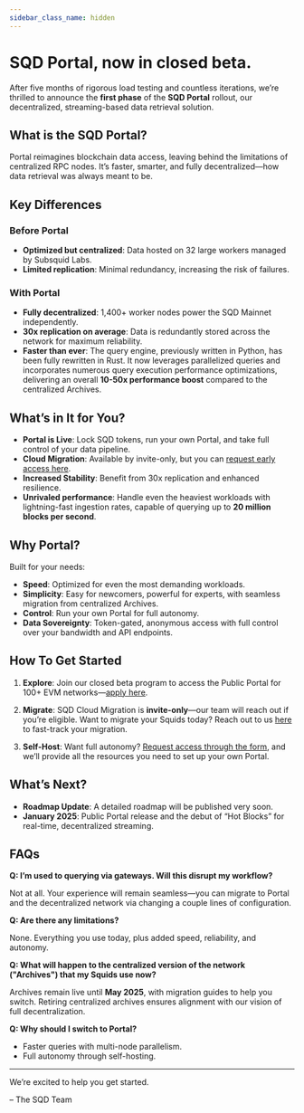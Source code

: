 ```yaml
---
sidebar_class_name: hidden
---
```


# SQD Portal, now in closed beta.

After five months of rigorous load testing and countless iterations, we’re thrilled to announce the **first phase** of the **SQD Portal** rollout, our decentralized, streaming-based data retrieval solution.

## What is the SQD Portal?

Portal reimagines blockchain data access, leaving behind the limitations of centralized RPC nodes. It’s faster, smarter, and fully decentralized—how data retrieval was always meant to be.

## Key Differences

### Before Portal

- **Optimized but centralized**: Data hosted on 32 large workers managed by Subsquid Labs.
- **Limited replication**: Minimal redundancy, increasing the risk of failures.

### With Portal

- **Fully decentralized**: 1,400+ worker nodes power the SQD Mainnet independently.
- **30x replication on average**: Data is redundantly stored across the network for maximum reliability.
- **Faster than ever**: The query engine, previously written in Python, has been fully rewritten in Rust. It now leverages parallelized queries and incorporates numerous query execution performance optimizations, delivering an overall **10-50x performance boost** compared to the centralized Archives.

## What’s in It for You?

- **Portal is Live**: Lock SQD tokens, run your own Portal, and take full control of your data pipeline.
- **Cloud Migration**: Available by invite-only, but you can [request early access here](https://app.deform.cc/form/e2a440fd-b892-4c8a-a56a-4e5c7b503257).
- **Increased Stability**: Benefit from 30x replication and enhanced resilience.
- **Unrivaled performance**: Handle even the heaviest workloads with lightning-fast ingestion rates, capable of querying up to **20 million blocks per second**.

## Why Portal?

Built for your needs:

- **Speed**: Optimized for even the most demanding workloads.
- **Simplicity**: Easy for newcomers, powerful for experts, with seamless migration from centralized Archives.
- **Control**: Run your own Portal for full autonomy.
- **Data Sovereignty**: Token-gated, anonymous access with full control over your bandwidth and API endpoints.

## How To Get Started

1. **Explore**: Join our closed beta program to access the Public Portal for 100+ EVM networks—[apply here](https://app.deform.cc/form/e2a440fd-b892-4c8a-a56a-4e5c7b503257).

2. **Migrate**: SQD Cloud Migration is **invite-only**—our team will reach out if you’re eligible. Want to migrate your Squids today? Reach out to us [here](https://app.deform.cc/form/e2a440fd-b892-4c8a-a56a-4e5c7b503257) to fast-track your migration.

3. **Self-Host**: Want full autonomy? [Request access through the form](https://app.deform.cc/form/e2a440fd-b892-4c8a-a56a-4e5c7b503257), and we’ll provide all the resources you need to set up your own Portal.


## What’s Next?

- **Roadmap Update**: A detailed roadmap will be published very soon.
- **January 2025**: Public Portal release and the debut of “Hot Blocks” for real-time, decentralized streaming.

## FAQs

**Q: I’m used to querying via gateways. Will this disrupt my workflow?**

Not at all. Your experience will remain seamless—you can migrate to Portal and the decentralized network via changing a couple lines of configuration.

**Q: Are there any limitations?**

None. Everything you use today, plus added speed, reliability, and autonomy.

**Q: What will happen to the centralized version of the network ("Archives") that my Squids use now?**

Archives remain live until **May 2025**, with migration guides to help you switch. Retiring centralized archives ensures alignment with our vision of full decentralization.

**Q: Why should I switch to Portal?**

- Faster queries with multi-node parallelism.
- Full autonomy through self-hosting.

---

We’re excited to help you get started.

– The SQD Team

